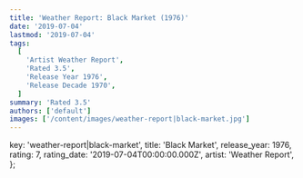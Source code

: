 ```yaml
---
title: 'Weather Report: Black Market (1976)'
date: '2019-07-04'
lastmod: '2019-07-04'
tags:
  [
    'Artist Weather Report',
    'Rated 3.5',
    'Release Year 1976',
    'Release Decade 1970',
  ]
summary: 'Rated 3.5'
authors: ['default']
images: ['/content/images/weather-report|black-market.jpg']
---
```


  key: 'weather-report|black-market',
  title: 'Black Market',
  release_year: 1976,
  rating: 7,
  rating_date: '2019-07-04T00:00:00.000Z',
  artist: 'Weather Report',
};

<MusicRating data={data} />
